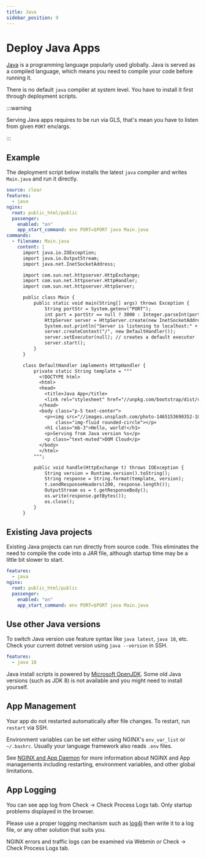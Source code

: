 ```yaml
---
title: Java
sidebar_position: 9
---
```


# Deploy Java Apps

[Java](https://openjdk.org) is a programming language popularly used globally. Java is served as a compiled language, which means you need to compile your code before running it. 

There is no default `java` compiler at system level. You have to install it first through deployment scripts.


:::warning

Serving Java apps requires to be run via GLS, that's mean you have to listen from given `PORT` env/args.

:::

## Example

The deployment script below installs the latest `java` compiler and writes `Main.java` and run it directly. 

```yaml title="https://github.com/domcloud/recipes/blob/master/java.yml"
source: clear
features:
  - java
nginx:
  root: public_html/public
  passenger:
    enabled: "on"
    app_start_command: env PORT=$PORT java Main.java
commands:
  - filename: Main.java
    content: |
      import java.io.IOException;
      import java.io.OutputStream;
      import java.net.InetSocketAddress;

      import com.sun.net.httpserver.HttpExchange;
      import com.sun.net.httpserver.HttpHandler;
      import com.sun.net.httpserver.HttpServer;

      public class Main {
          public static void main(String[] args) throws Exception {
              String portStr = System.getenv("PORT");
              int port = portStr == null ? 3000 : Integer.parseInt(portStr);
              HttpServer server = HttpServer.create(new InetSocketAddress(port), 0);
              System.out.println("Server is listening to localhost:" + port);
              server.createContext("/", new DefaultHandler());
              server.setExecutor(null); // creates a default executor
              server.start();
          }
      }

      class DefaultHandler implements HttpHandler {
          private static String template = """
            <!DOCTYPE html>
            <html>
            <head>
              <title>Java App</title>
              <link rel="stylesheet" href="//unpkg.com/bootstrap/dist/css/bootstrap.min.css">
            </head>
            <body class="p-5 text-center">
              <p><img src="//images.unsplash.com/photo-1465153690352-10c1b29577f8?fit=crop&w=200&h=200" 
                  class="img-fluid rounded-circle"></p>
              <h1 class="mb-3">Hello, world!</h1>
              <p>Serving from Java version %s</p>
              <p class="text-muted">DOM Cloud</p>
            </body>
            </html>
          """;

          public void handle(HttpExchange t) throws IOException {
              String version = Runtime.version().toString();
              String response = String.format(template, version);
              t.sendResponseHeaders(200, response.length());
              OutputStream os = t.getResponseBody();
              os.write(response.getBytes());
              os.close();
          }
      }
```


## Existing Java projects

Existing Java projects can run directly from source code. This eliminates the need to compile the code into a JAR file, although startup time may be a little bit slower to start.

```yaml title="https://github.com/domcloud/recipes/blob/master/java-gls.yml"
features:
  - java
nginx:
  root: public_html/public
  passenger:
    enabled: "on"
    app_start_command: env PORT=$PORT java Main.java
```

## Use other Java versions

To switch Java version use feature syntax like `java latest`, `java 18`, etc. Check your current dotnet version using `java --version` in SSH.

```yaml
features:
  - java 18
```

Java install scripts is powered by [Microsoft OpenJDK](https://learn.microsoft.com/en-us/java/openjdk/download). 
Some old Java versions (such as JDK 8) is not available and you might need to install yourself.


## App Management

Your app do not restarted automatically after file changes. To restart, run `restart` via SSH.

Environment variables can be set either using NGINX's `env_var_list` or `~/.bashrc`. Usually your language framework also reads `.env` files.

See [NGINX and App Daemon](../features/nginx.mdx) for more information about NGINX and App managements including restarting, environment variables, and other global limitations.

## App Logging

You can see app log from Check -> Check Process Logs tab. Only startup problems displayed in the browser.

Please use a proper logging mechanism such as [log4j](https://logging.apache.org/log4j/2.x/) then write it to a log file, or any other solution that suits you.

NGINX errors and traffic logs can be examined via Webmin or Check -> Check Process Logs tab.
